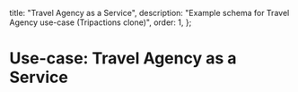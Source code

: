   title: "Travel Agency as a Service",
  description: "Example schema for Travel Agency use-case (Tripactions clone)",
  order: 1,
};

# Use-case: Travel Agency as a Service